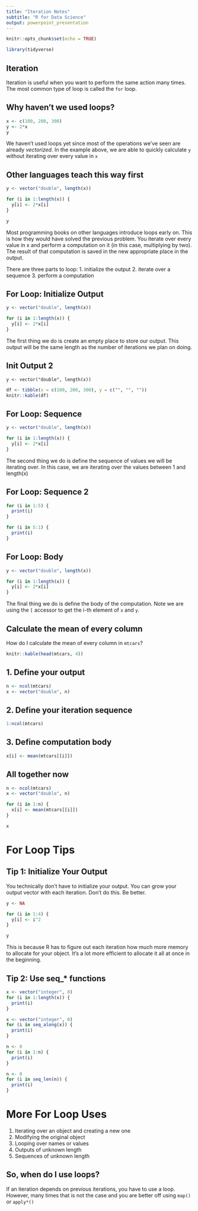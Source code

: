 ```yaml
---
title: "Iteration Notes"
subtitle: "R for Data Science"
output: powerpoint_presentation
---
```


```r
knitr::opts_chunk$set(echo = TRUE)

library(tidyverse)
```

## Iteration
Iteration is useful when you want to perform the same action many times. The
most common type of loop is called the `for` loop.

## Why haven't we used loops?
```r
x <- c(100, 200, 300)
y <- 2*x
y
```

::: notes
We haven't used loops yet since most of the operations we've seen are already 
*vectorized*. In the example above, we are able to quickly calculate `y` without
iterating over every value in `x`
:::

## Other languages teach this way first
```r
y <- vector("double", length(x))

for (i in 1:length(x)) {
  y[i] <- 2*x[i]
}

y
```

::: notes
Most programming books on other languages introduce loops early on. This is how
they would have solved the previous problem. You iterate over every value in x
and perform a computation on it (in this case, multiplying by two). The result
of that computation is saved in the new appropriate place in the output.

There are three parts to loop: 
  1. initialize the output 
  2. iterate over a sequence
  3. perform a computation
:::

## For Loop: Initialize Output
```r
y <- vector("double", length(x))

for (i in 1:length(x)) {
  y[i] <- 2*x[i]
}
```

::: notes
The first thing we do is create an empty place to store our output. This output
will be the same length as the number of iterations we plan on doing.
:::

## Init Output 2
`y <- vector("double", length(x))`

```r
df <- tibble(x = c(100, 200, 300), y = c("", "", ""))
knitr::kable(df)
```

## For Loop: Sequence
```r
y <- vector("double", length(x))

for (i in 1:length(x)) {
  y[i] <- 2*x[i]
}
```
::: notes
The second thing we do is define the sequence of values we will be iterating over.
In this case, we are iterating over the values between 1 and length(x)
:::

## For Loop: Sequence 2
```r
for (i in 1:5) {
  print(i)
}

for (i in 5:1) {
  print(i)
}
```

## For Loop: Body
```r
y <- vector("double", length(x))

for (i in 1:length(x)) {
  y[i] <- 2*x[i]
}
```

::: notes
The final thing we do is define the body of the computation. Note we are using the
`[` accessor to get the i-th element of `x` and `y`.
:::

## Calculate the mean of every column
How do I calculate the mean of every column in `mtcars`?

```r
knitr::kable(head(mtcars, 4))
```

## 1. Define your output
```r
n <- ncol(mtcars)
x <- vector("double", n)
```

## 2. Define your iteration sequence
```r
1:ncol(mtcars)
```

## 3. Define computation body
```r
x[i] <- mean(mtcars[[i]])
```

## All together now
```r
n <- ncol(mtcars)
x <- vector("double", n)

for (i in 1:n) {
  x[i] <- mean(mtcars[[i]])
}

x
```

# For Loop Tips

## Tip 1: Initialize Your Output
You technically don't have to initialize your output. You can grow your output
vector with each iteration. Don't do this. Be better.

```r
y <- NA

for (i in 1:4) {
  y[i] <- i^2
}

y
```

::: notes
This is because R has to figure out each iteration how much more memory to allocate
for your object. It's a lot more efficient to allocate it all at once in the beginning.
:::

## Tip 2: Use seq_* functions

```r
x <- vector("integer", 0)
for (i in 1:length(x)) {
  print(i)
}
```

```r
x <- vector("integer", 0)
for (i in seq_along(x)) {
  print(i)
}
```

```r
n <- 0
for (i in 1:n) {
  print(i)
}
```

```r
n <- 0
for (i in seq_len(n)) {
  print(i)
}
```

# More For Loop Uses
1. Iterating over an object and creating a new one
2. Modifying the original object
3. Looping over names or values
4. Outputs of unknown length
5. Sequences of unknown length



## So, when do I use loops?
If an iteration depends on previous iterations, you have to use a loop. However,
many times that is not the case and you are better off using `map()` or `apply*()`